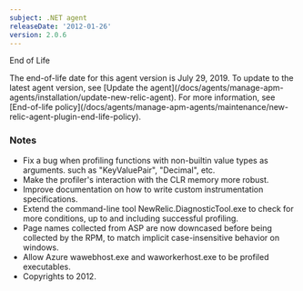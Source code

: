 ```yaml
---
subject: .NET agent
releaseDate: '2012-01-26'
version: 2.0.6
---
```


End of Life

<Callout variant="important">
  The end-of-life date for this agent version is July 29, 2019. To update to the latest agent version, see [Update the agent](/docs/agents/manage-apm-agents/installation/update-new-relic-agent). For more information, see [End-of-life policy](/docs/agents/manage-apm-agents/maintenance/new-relic-agent-plugin-end-life-policy).
</Callout>

### Notes

* Fix a bug when profiling functions with non-builtin value types as arguments. such as "KeyValuePair", "Decimal", etc.
* Make the profiler's interaction with the CLR memory more robust.
* Improve documentation on how to write custom instrumentation specifications.
* Extend the command-line tool NewRelic.DiagnosticTool.exe to check for more conditions, up to and including successful profiling.
* Page names collected from ASP are now downcased before being collected by the RPM, to match implicit case-insensitive behavior on windows.
* Allow Azure wawebhost.exe and waworkerhost.exe to be profiled executables.
* Copyrights to 2012.
